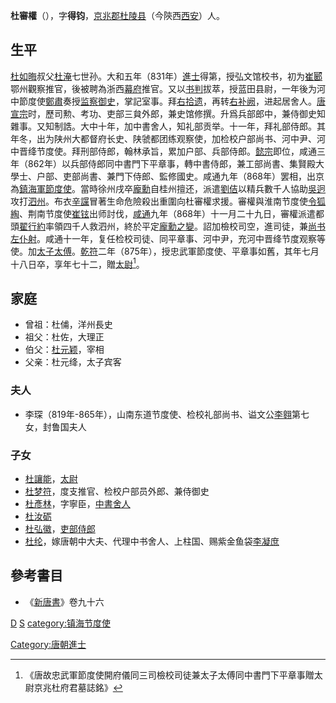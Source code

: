 '''杜審權'''（{{bd|804年||875年|}}），字'''得钧'''，[[京兆郡|京兆郡]][[杜陵县|杜陵县]]（今陝西[[西安|西安]]）人。

==生平==
[[杜如晦|杜如晦]]叔父[[杜淹|杜淹]]七世孙。大和五年（831年）[[進士|進士]]得第，授弘文馆校书，初为[[崔郾|崔郾]]鄂州觀察推官，後被聘為浙西[[幕府_(中國)|幕府]]推官。又以[[书判|书判]]拔萃，授蓝田县尉，一年後为河中節度使[[鄭肅|鄭肅]]奏授[[监察御史|监察御史]]，掌記室事。拜[[右拾遗|右拾遗]]，再转[[右补阙|右补阙]]，进起居舍人。[[唐宣宗|唐宣宗]]时，歷司勲、考功、吏部三貟外郎，兼史馆修撰。升爲兵部郎中，兼侍御史知雜事。又知制誥。大中十年，加中書舍人，知礼部贡举。十一年，拜礼部侍郎。其年冬，出为陕州大都督府长史、陕虢都团练观察使，加检校户部尚书、河中尹、河中晋绛节度使。拜刑部侍郎，翰林承旨，累加户部、兵部侍郎。[[唐懿宗|懿宗]]即位，咸通三年（862年）以兵部侍郎同中書門下平章事，轉中書侍郎，兼工部尚書、集賢殿大學士、户部、吏部尚書、兼門下侍郎、監修國史。咸通九年（868年）罢相，出京為[[鎮海軍節度使|鎮海軍節度使]]。當時徐州戌卒[[龐勳|龐勳]]自桂州擅还，派遣[[劉佶|劉佶]]以精兵數千人協助[[吴迥_(唐朝)|吳迥]]攻打[[泗州|泗州]]。布衣[[辛讜|辛讜]]冒著生命危險殺出重圍向杜審權求援。審權與淮南节度使[[令狐綯|令狐綯]]、荆南节度使[[崔铉|崔铉]]出师討伐，[[咸通|咸通]]九年（868年）十一月二十九日，審權派遣都頭[[翟行約|翟行約]]率領四千人救泗州，終於平定[[龐勳之變|龐勳之變]]。詔加檢校司空，進司徒，兼[[尚书左仆射|尚书左仆射]]。咸通十一年，复任检校司徒、同平章事、河中尹，充河中晋绛节度观察等使。加[[太子太傅|太子太傅]]。[[乾符|乾符]]二年（875年），授忠武軍節度使、平章事如舊，其年七月十八日卒，享年七十二，贈[[太尉|太尉]]<ref>《唐故忠武軍節度使開府儀同三司檢校司徒兼太子太傅同中書門下平章事贈太尉京兆杜府君墓誌銘》</ref>。

== 家庭 ==
*曾祖：杜俌，洋州長史
*祖父：杜佐，大理正
*伯父：[[杜元颖|杜元颖]]，宰相
*父亲：杜元绛，太子宾客

=== 夫人===
*李琛（819年-865年），山南东道节度使、检校礼部尚书、谥文公[[李翱|李翱]]第七女，封鲁国夫人

===子女===
* [[杜讓能|杜讓能]]，[[太尉|太尉]]
*[[杜梦符|杜梦符]]，度支推官、检校户部员外郎、兼侍御史
* [[杜彥林|杜彥林]]，字寧臣，[[中書舍人|中書舍人]]
* [[杜汝砺|杜汝砺]]
* [[杜弘徽|杜弘徽]]，[[吏部侍郎|吏部侍郎]]
* [[杜纶|杜纶]]，嫁唐朝中大夫、代理中书舍人、上柱国、赐紫金鱼袋[[李凝庶|李凝庶]]

==參考書目==
{{reflist}}
* 《[[新唐書|新唐書]]》卷九十六

{{start box}}
{{s-before|[[夏侯孜|夏侯孜]]}}
{{s-title|[[唐朝|唐朝]][[尚书左仆射|尚书左仆射]]|（非宰相）<br>869年—870年}}
{{s-after|[[曹确|曹确]]}}
{{end box}}

[[category:唐朝宰相|D]]
[[Category:唐朝進士|Category:唐朝進士]]
[[category:京兆杜氏|S]]
[[category:镇海节度使|category:镇海节度使]]